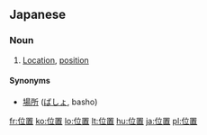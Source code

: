 ==Japanese==
{{ja-kanjitab|位|置}}
{{ja-see-also|位置する}}

===Noun===
{{ja-noun|k|hira=いち|rom=ichi}}

# [[location|Location]], [[position]]

====Synonyms====
* [[場所]] ([[ばしょ]], basho)

[[fr:位置]]
[[ko:位置]]
[[lo:位置]]
[[lt:位置]]
[[hu:位置]]
[[ja:位置]]
[[pl:位置]]
